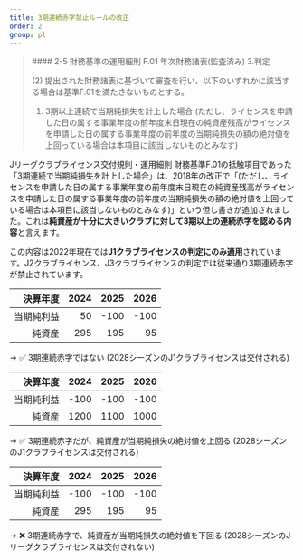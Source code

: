 ```yaml
---
title: 3期連続赤字禁止ルールの改正
order: 2
group: pl
---
```


<Blockquote title="Jリーグクラブライセンス交付規則・運用細則 2019">
  #### 2-5 財務基準の運用細則 F.01 年次財務諸表(監査済み) 3.判定

  (2) 提出された財務諸表に基づいて審査を行い、以下のいずれかに該当する場合は基準F.01を満たさないものとする。

  1. 3期以上連続で当期純損失を計上した場合 (ただし、ライセンスを申請した日の属する事業年度の前年度末日現在の純資産残高がライセンスを申請した日の属する事業年度の前年度の当期純損失の額の絶対値を上回っている場合は本項目に該当しないものとみなす)

</Blockquote>

Jリーグクラブライセンス交付規則・運用細則 財務基準F.01の抵触項目であった「3期連続で当期純損失を計上した場合」は、2018年の改正で「(ただし、ライセンスを申請した日の属する事業年度の前年度末日現在の純資産残高がライセンスを申請した日の属する事業年度の前年度の当期純損失の額の絶対値を上回っている場合は本項目に該当しないものとみなす)」という但し書きが追加されました。これは**純資産が十分に大きいクラブに対して3期以上の連続赤字を認める内容**と言えます。

この内容は2022年現在では**J1クラブライセンスの判定にのみ適用**されています。J2クラブライセンス、J3クラブライセンスの判定では従来通り3期連続赤字が禁止されています。

|  決算年度 | 2024 | 2025 | 2026 |
|---------:|-----:|-----:|-----:|
| 当期純利益 |   50 | -100 | -100 |
|    純資産 |  295 |  195 |   95 |

→ ✅ 3期連続赤字ではない (2028シーズンのJ1クラブライセンスは交付される)

|  決算年度 | 2024 | 2025 | 2026 |
|---------:|-----:|-----:|-----:|
| 当期純利益 | -100 | -100 | -100 |
|    純資産 | 1200 | 1100 | 1000 |

→ ✅ 3期連続赤字だが、純資産が当期純損失の絶対値を上回る (2028シーズンのJ1クラブライセンスは交付される)

|  決算年度 | 2024 | 2025 | 2026 |
|---------:|-----:|-----:|-----:|
| 当期純利益 | -100 | -100 | -100 |
|    純資産 |  295 |  195 |   95 |

→ ❌ 3期連続赤字で、純資産が当期純損失の絶対値を下回る (2028シーズンのJリーグクラブライセンスは交付されない)
